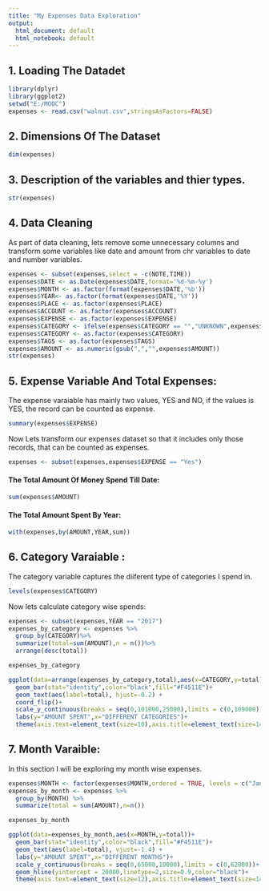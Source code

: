 ```yaml
---
title: "My Expenses Data Exploration"
output:
  html_document: default
  html_notebook: default
---
```

## 1. Loading The Datadet
```r
library(dplyr)
library(ggplot2)
setwd("E:/MOOC")
expenses <- read.csv("walnut.csv",stringsAsFactors=FALSE)
```

## 2. Dimensions Of The Dataset
```r
dim(expenses)
```

## 3. Description of the variables and thier types.
```r
str(expenses)
```

## 4. Data Cleaning 
As part of data cleaning, lets remove some unnecessary columns and transform some variables like date and amount from chr variables to date and number variables.  
```r
expenses <- subset(expenses,select = -c(NOTE,TIME))
expenses$DATE <- as.Date(expenses$DATE,format='%d-%m-%y')
expenses$MONTH <- as.factor(format(expenses$DATE,'%b'))
expenses$YEAR<- as.factor(format(expenses$DATE,'%Y'))
expenses$PLACE <- as.factor(expenses$PLACE)
expenses$ACCOUNT <- as.factor(expenses$ACCOUNT)
expenses$EXPENSE <- as.factor(expenses$EXPENSE)
expenses$CATEGORY <- ifelse(expenses$CATEGORY == "","UNKNOWN",expenses$CATEGORY)
expenses$CATEGORY <- as.factor(expenses$CATEGORY)
expenses$TAGS <- as.factor(expenses$TAGS)
expenses$AMOUNT <- as.numeric(gsub(",","",expenses$AMOUNT))
str(expenses)
```

## 5. Expense Variable And Total Expenses:
The expense varaiable has mainly two values, YES and NO, if the values is YES, the record can be counted as expense.
```r
summary(expenses$EXPENSE)
```
Now Lets transform our expenses dataset so that it includes only those records, that can be counted as expenses.
```r
expenses <- subset(expenses,expenses$EXPENSE == "Yes")
```
  
#### The Total Amount Of Money Spend Till Date:
```r
sum(expenses$AMOUNT)
```
#### The Total Amount Spent By Year:
```r
with(expenses,by(AMOUNT,YEAR,sum))
```
## 6. Category Varaiable :
The category variable captures the diiferent type of categories I spend in.
```r
levels(expenses$CATEGORY)
```
Now lets calculate category wise spends:
```r
expenses <- subset(expenses,YEAR == "2017")
expenses_by_category <- expenses %>% 
  group_by(CATEGORY)%>%
  summarize(total=sum(AMOUNT),n = n())%>%
  arrange(desc(total))

expenses_by_category
```

```r
ggplot(data=arrange(expenses_by_category,total),aes(x=CATEGORY,y=total))+
  geom_bar(stat="identity",color="black",fill="#F4511E")+
  geom_text(aes(label=total), hjust=-0.2) +
  coord_flip()+
  scale_y_continuous(breaks = seq(0,101000,25000),limits = c(0,109000))+
  labs(y="AMOUNT SPENT",x="DIFFERENT CATEGORIES")+
  theme(axis.text=element_text(size=10),axis.title=element_text(size=14,face="bold"))
```

## 7. Month Varaible:
In this section I will be exploring my month wise expenses.
```r
expenses$MONTH <- factor(expenses$MONTH,ordered = TRUE, levels = c("Jan","Feb","Mar","Apr","May","Jun","Jul","Aug","Sep","Oct","Nov","Dec"))
expenses_by_month <- expenses %>% 
  group_by(MONTH) %>%
  summarize(total = sum(AMOUNT),n=n())

expenses_by_month
```

```r
ggplot(data=expenses_by_month,aes(x=MONTH,y=total))+
  geom_bar(stat="identity",color="black",fill="#F4511E")+
  geom_text(aes(label=total), vjust=-1.4) +
  labs(y="AMOUNT SPENT",x="DIFFERENT MONTHS")+
  scale_y_continuous(breaks = seq(0,65000,10000),limits = c(0,62000))+
  geom_hline(yintercept = 20000,linetype=2,size=0.9,color="black")+
  theme(axis.text=element_text(size=12),axis.title=element_text(size=14,face="bold"))
```








